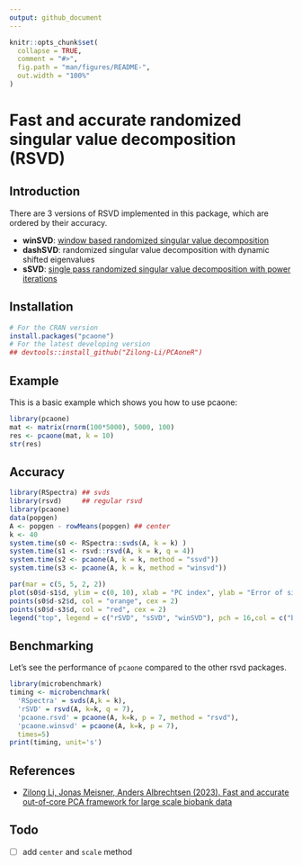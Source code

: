 ```yaml
---
output: github_document
---
```


<!-- README.md is generated from README.Rmd. Please edit that file -->

```r
knitr::opts_chunk$set(
  collapse = TRUE,
  comment = "#>",
  fig.path = "man/figures/README-",
  out.width = "100%"
)
```

# Fast and accurate randomized singular value decomposition (RSVD)

## Introduction

There are 3 versions of RSVD implemented in this package, which are ordered by their accuracy.

- **winSVD**: [window based randomized singular value decomposition](https://genome.cshlp.org/content/33/9/1599)
- **dashSVD**: randomized singular value decomposition with dynamic shifted eigenvalues
- **sSVD**: [single pass randomized singular value decomposition with power iterations](https://genome.cshlp.org/content/33/9/1599)

<!-- badges: start -->
<!-- badges: end -->


## Installation

``` r
# For the CRAN version
install.packages("pcaone")
# For the latest developing version
## devtools::install_github("Zilong-Li/PCAoneR")
```

## Example

This is a basic example which shows you how to use pcaone:

```r
library(pcaone)
mat <- matrix(rnorm(100*5000), 5000, 100)
res <- pcaone(mat, k = 10)
str(res)
```

## Accuracy


```r
library(RSpectra) ## svds
library(rsvd)     ## regular rsvd
library(pcaone)
data(popgen)
A <- popgen - rowMeans(popgen) ## center
k <- 40
system.time(s0 <- RSpectra::svds(A, k = k) )
system.time(s1 <- rsvd::rsvd(A, k = k, q = 4))
system.time(s2 <- pcaone(A, k = k, method = "ssvd"))
system.time(s3 <- pcaone(A, k = k, method = "winsvd"))

par(mar = c(5, 5, 2, 2))
plot(s0$d-s1$d, ylim = c(0, 10), xlab = "PC index", ylab = "Error of singular values", cex = 2, cex.lab = 2)
points(s0$d-s2$d, col = "orange", cex = 2)
points(s0$d-s3$d, col = "red", cex = 2)
legend("top", legend = c("rSVD", "sSVD", "winSVD"), pch = 16,col = c("black", "orange", "red"), horiz = T, cex = 2, bty = "n" )

```

## Benchmarking

Let's see the performance of ```pcaone``` compared to the other rsvd packages. 

``` r
library(microbenchmark)
timing <- microbenchmark(
  'RSpectra' = svds(A,k = k),
  'rSVD' = rsvd(A, k=k, q = 7),
  'pcaone.rsvd' = pcaone(A, k=k, p = 7, method = "rsvd"),
  'pcaone.winsvd' = pcaone(A, k=k, p = 7),
  times=5)
print(timing, unit='s')
```

## References

* [Zilong Li, Jonas Meisner, Anders Albrechtsen (2023). Fast and accurate out-of-core PCA framework for large scale biobank data](https://genome.cshlp.org/content/33/9/1599)

## Todo

- [ ] add ```center``` and ```scale``` method
